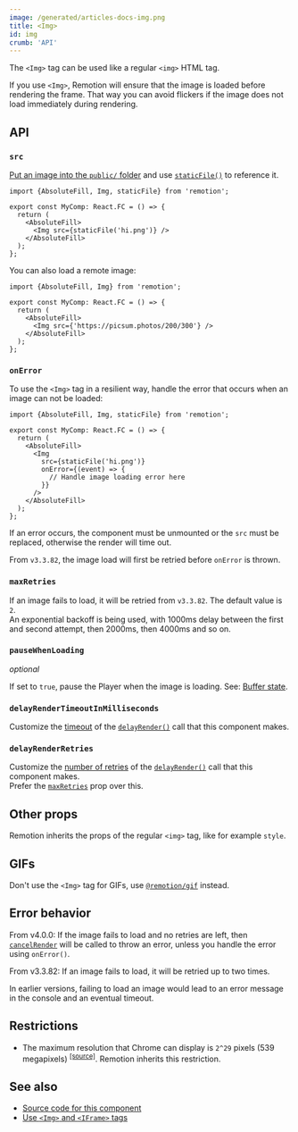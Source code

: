 ```yaml
---
image: /generated/articles-docs-img.png
title: <Img>
id: img
crumb: 'API'
---
```


The `<Img>` tag can be used like a regular `<img>` HTML tag.

If you use `<Img>`, Remotion will ensure that the image is loaded before rendering the frame. That way you can avoid flickers if the image does not load immediately during rendering.

## API

### `src`

[Put an image into the `public/` folder](/docs/assets) and use [`staticFile()`](/docs/staticfile) to reference it.

```tsx twoslash
import {AbsoluteFill, Img, staticFile} from 'remotion';

export const MyComp: React.FC = () => {
  return (
    <AbsoluteFill>
      <Img src={staticFile('hi.png')} />
    </AbsoluteFill>
  );
};
```

You can also load a remote image:

```tsx twoslash
import {AbsoluteFill, Img} from 'remotion';

export const MyComp: React.FC = () => {
  return (
    <AbsoluteFill>
      <Img src={'https://picsum.photos/200/300'} />
    </AbsoluteFill>
  );
};
```

### `onError`

To use the `<Img>` tag in a resilient way, handle the error that occurs when an image can not be loaded:

```tsx twoslash
import {AbsoluteFill, Img, staticFile} from 'remotion';

export const MyComp: React.FC = () => {
  return (
    <AbsoluteFill>
      <Img
        src={staticFile('hi.png')}
        onError={(event) => {
          // Handle image loading error here
        }}
      />
    </AbsoluteFill>
  );
};
```

If an error occurs, the component must be unmounted or the `src` must be replaced, otherwise the render will time out.

From `v3.3.82`, the image load will first be retried before `onError` is thrown.

### `maxRetries`<AvailableFrom v="3.3.82"/>

If an image fails to load, it will be retried from `v3.3.82`. The default value is `2`.  
An exponential backoff is being used, with 1000ms delay between the first and second attempt, then 2000ms, then 4000ms and so on.

### `pauseWhenLoading`<AvailableFrom v="4.0.111"/>

_optional_

If set to `true`, pause the Player when the image is loading. See: [Buffer state](/docs/player/buffer-state).

### `delayRenderTimeoutInMilliseconds`<AvailableFrom v="4.0.140" />

Customize the [timeout](/docs/delay-render#modifying-the-timeout) of the [`delayRender()`](/docs/delay-render) call that this component makes.

### `delayRenderRetries`<AvailableFrom v="4.0.140" />

Customize the [number of retries](/docs/delay-render#retrying) of the [`delayRender()`](/docs/delay-render) call that this component makes.  
Prefer the [`maxRetries`](#maxretries) prop over this.

## Other props

Remotion inherits the props of the regular `<img>` tag, like for example `style`.

## GIFs

Don't use the `<Img>` tag for GIFs, use [`@remotion/gif`](/docs/gif) instead.

## Error behavior

From v4.0.0: If the image fails to load and no retries are left, then [`cancelRender`](/docs/cancel-render) will be called to throw an error, unless you handle the error using `onError()`.

From v3.3.82: If an image fails to load, it will be retried up to two times.

In earlier versions, failing to load an image would lead to an error message in the console and an eventual timeout.

## Restrictions

- The maximum resolution that Chrome can display is `2^29` pixels (539 megapixels) <sup><a href="https://stackoverflow.com/questions/57223559/what-is-the-maximum-image-dimensions-supported-in-desktop-chrome#:~:text=than%202%5E29-,(539MP)">[source]</a></sup>. Remotion inherits this restriction.

## See also

- [Source code for this component](https://github.com/remotion-dev/remotion/blob/main/packages/core/src/Img.tsx)
- [Use `<Img>` and `<IFrame>` tags](/docs/use-img-and-iframe)
